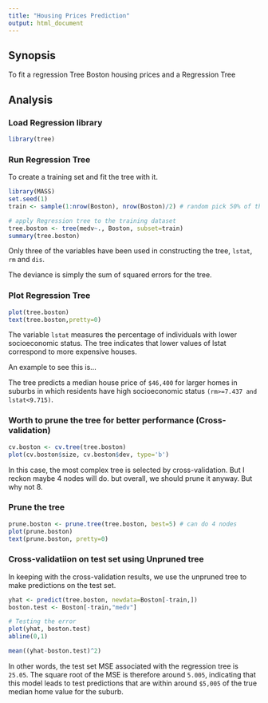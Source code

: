 ```yaml
---
title: "Housing Prices Prediction"
output: html_document
---
```


## Synopsis

To fit a regression Tree Boston housing prices and a Regression Tree


## Analysis

### Load Regression library

```r
library(tree)
```

### Run Regression Tree

To create a training set and fit the tree with it.

```r
library(MASS)
set.seed(1)
train <- sample(1:nrow(Boston), nrow(Boston)/2) # random pick 50% of the entire dataset

# apply Regression tree to the training dataset
tree.boston <- tree(medv~., Boston, subset=train)
summary(tree.boston)
```

Only three of the variables have been used in constructing the tree, `lstat`, `rm` and `dis`.

The deviance is simply the sum of squared errors for the tree.

### Plot Regression Tree

```r
plot(tree.boston)
text(tree.boston,pretty=0)
```

The variable `lstat` measures the percentage of individuals with lower socioeconomic status. The tree indicates that lower values of lstat correspond to more expensive houses.

An example to see this is...

The tree predicts a median house price of `$46,400` for larger homes in suburbs in which residents have high socioeconomic status `(rm>=7.437 and lstat<9.715)`.


### Worth to prune the tree for better performance (Cross-validation)

```r
cv.boston <- cv.tree(tree.boston) 
plot(cv.boston$size, cv.boston$dev, type='b')
```

In this case, the most complex tree is selected by cross-validation. But I reckon maybe 4 nodes will do. but overall, we should prune it anyway. But why not 8.

### Prune the tree

```r
prune.boston <- prune.tree(tree.boston, best=5) # can do 4 nodes
plot(prune.boston)
text(prune.boston, pretty=0)
```

### Cross-validatiion on test set using Unpruned tree

In keeping with the cross-validation results, we use the unpruned tree to make predictions on the test set.

```r
yhat <- predict(tree.boston, newdata=Boston[-train,])
boston.test <- Boston[-train,"medv"]

# Testing the error 
plot(yhat, boston.test)
abline(0,1)

mean((yhat-boston.test)^2)
```

In other words, the test set MSE associated with the regression tree is `25.05`. The square root of the MSE is therefore around `5.005`, indicating that this model leads to test predictions that are within around `$5,005` of the true median home value for the suburb.